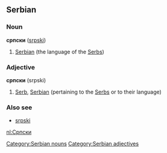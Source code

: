 ==Serbian==
===Noun===
'''српски''' ([[srpski]])
#[[Serbian]] (the language of the [[Serb]]s)

===Adjective===
'''српски''' (srpski)
#[[Serb]], [[Serbian]] (pertaining to the [[Serb]]s or to their language)
===Also see===
*[[srpski]]

[[Category:Serbian nouns]]
[[Category:Serbian adjectives]]
[[nl:Српски]]